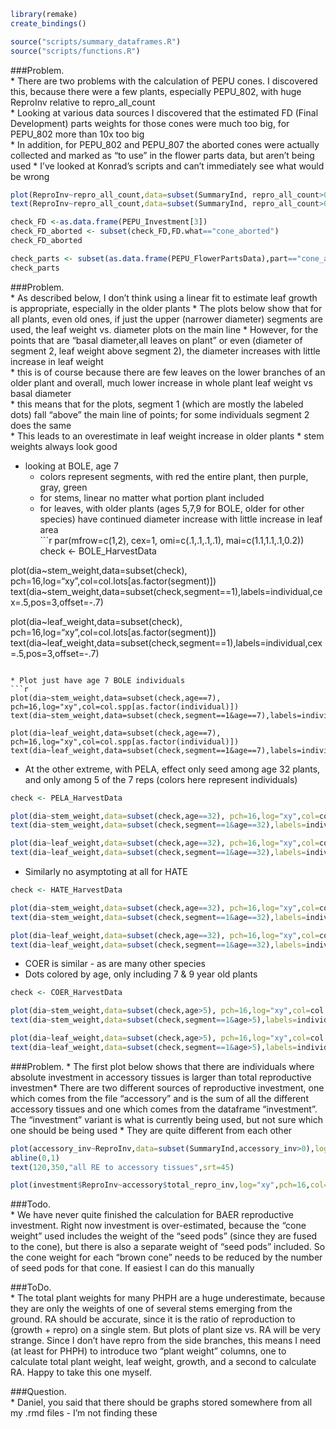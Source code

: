 ```r
library(remake)
create_bindings()

source("scripts/summary_dataframes.R")
source("scripts/functions.R")
```

###Problem.  
* There are two problems with the calculation of PEPU cones. I discovered this, because there were a few plants, especially PEPU_802, with huge ReproInv relative to repro_all_count  
* Looking at various data sources I discovered that the estimated FD (Final Development) parts weights for those cones were much too big, for PEPU_802 more than 10x too big  
* In addition, for PEPU_802 and PEPU_807 the aborted cones were actually collected and marked as "to use" in the flower parts data, but aren't being used
* I've looked at Konrad's scripts and can't immediately see what would be wrong
    
```r
plot(ReproInv~repro_all_count,data=subset(SummaryInd, repro_all_count>0&species=="PEPU"),log="xy")
text(ReproInv~repro_all_count,data=subset(SummaryInd, repro_all_count>0&species=="PEPU"),labels=individual, pos=1,offset=.6,cex=0.8,col="black")

check_FD <-as.data.frame(PEPU_Investment[3])
check_FD_aborted <- subset(check_FD,FD.what=="cone_aborted")
check_FD_aborted

check_parts <- subset(as.data.frame(PEPU_FlowerPartsData),part=="cone_aborted")
check_parts
```

###Problem.  
* As described below, I don't think using a linear fit to estimate leaf growth is appropriate, especially in the older plants
* The plots below show that for all plants, even old ones, if just the upper (narrower diameter) segments are used, the leaf weight vs. diameter plots on the main line
* However, for the points that are "basal diameter,all leaves on plant" or even (diameter of segment 2, leaf weight above segment 2), the diameter increases with little increase in leaf weight  
* this is of course because there are few leaves on the lower branches of an older plant and overall, much lower increase in whole plant leaf weight vs basal diameter  
* this means that for the plots, segment 1 (which are mostly the labeled dots) fall "above" the main line of points; for some individuals segment 2 does the same  
* This leads to an overestimate in leaf weight increase in older plants
* stem weights always look good


* looking at BOLE, age 7
    * colors represent segments, with red the entire plant, then purple, gray, green  
    * for stems, linear no matter what portion plant included  
    * for leaves, with older plants (ages 5,7,9 for BOLE, older for other species) have continued diameter increase with little increase in leaf area  
```r
par(mfrow=c(1,2), cex=1, omi=c(.1,.1,.1,.1), mai=c(1.1,1.1,.1,0.2))
check <- BOLE_HarvestData

plot(dia~stem_weight,data=subset(check), pch=16,log="xy",col=col.lots[as.factor(segment)])
text(dia~stem_weight,data=subset(check,segment==1),labels=individual,cex=.5,pos=3,offset=-.7)

plot(dia~leaf_weight,data=subset(check), pch=16,log="xy",col=col.lots[as.factor(segment)])
text(dia~leaf_weight,data=subset(check,segment==1),labels=individual,cex=.5,pos=3,offset=-.7)
```

* Plot just have age 7 BOLE individuals
```r
plot(dia~stem_weight,data=subset(check,age==7), pch=16,log="xy",col=col.spp[as.factor(individual)])
text(dia~stem_weight,data=subset(check,segment==1&age==7),labels=individual,cex=.5,pos=3,offset=-.7)

plot(dia~leaf_weight,data=subset(check,age==7), pch=16,log="xy",col=col.spp[as.factor(individual)])
text(dia~leaf_weight,data=subset(check,segment==1&age==7),labels=individual,cex=.5,pos=3,offset=-.7)
```

* At the other extreme, with PELA, effect only seed among age 32 plants, and only among 5 of the 7 reps (colors here represent individuals)
```r
check <- PELA_HarvestData

plot(dia~stem_weight,data=subset(check,age==32), pch=16,log="xy",col=col.spp[as.factor(individual)])
text(dia~stem_weight,data=subset(check,segment==1&age==32),labels=individual,cex=.5,pos=3,offset=-.7)

plot(dia~leaf_weight,data=subset(check,age==32), pch=16,log="xy",col=col.spp[as.factor(individual)])
text(dia~leaf_weight,data=subset(check,segment==1&age==32),labels=individual,cex=.5,pos=3,offset=-.7)
```

* Similarly no asymptoting at all for HATE
```r
check <- HATE_HarvestData

plot(dia~stem_weight,data=subset(check,age==32), pch=16,log="xy",col=col.spp[as.factor(individual)])
text(dia~stem_weight,data=subset(check,segment==1&age==32),labels=individual,cex=.5,pos=3,offset=-.7)

plot(dia~leaf_weight,data=subset(check,age==32), pch=16,log="xy",col=col.spp[as.factor(individual)])
text(dia~leaf_weight,data=subset(check,segment==1&age==32),labels=individual,cex=.5,pos=3,offset=-.7)
```

* COER is similar - as are many other species  
* Dots colored by age, only including 7 & 9 year old plants
```r
check <- COER_HarvestData

plot(dia~stem_weight,data=subset(check,age>5), pch=16,log="xy",col=col.spp[as.factor(segment)])
text(dia~stem_weight,data=subset(check,segment==1&age>5),labels=individual,cex=.5,pos=3,offset=-.7)

plot(dia~leaf_weight,data=subset(check,age>5), pch=16,log="xy",col=col.spp[as.factor(segment)])
text(dia~leaf_weight,data=subset(check,segment==1&age>5),labels=individual,cex=.5,pos=3,offset=-.7)
```

###Problem.
* The first plot below shows that there are individuals where absolute investment in accessory tissues is larger than total reproductive investmen* There are two different sources of reproductive investment, one which comes from the file "accessory" and is the sum of all the different accessory tissues and one which comes from the dataframe "investment". The "investment" variant is what is currently being used, but not sure which one should be being used
* They are quite different from each other
```r
plot(accessory_inv~ReproInv,data=subset(SummaryInd,accessory_inv>0),log="xy",pch=16,col=col.spp[as.factor(species)])
abline(0,1)
text(120,350,"all RE to accessory tissues",srt=45)

plot(investment$ReproInv~accessory$total_repro_inv,log="xy",pch=16,col=col.spp[as.factor(investment$species)])
```

###Todo.  
* We have never quite finished the calculation for BAER reproductive investment. Right now investment is over-estimated, because the "cone weight" used includes the weight of the "seed pods" (since they are fused to the cone), but there is also a separate weight of "seed pods" included. So the cone weight for each "brown cone" needs to be reduced by the number of seed pods for that cone. If easiest I can do this manually


###ToDo.  
* The total plant weights for many PHPH are a huge underestimate, because they are only the weights of one of several stems emerging from the ground. RA should be accurate, since it is the ratio of reproduction to (growth + repro) on a single stem. But plots of plant size vs. RA will be very strange. Since I don't have repro from the side branches, this means I need (at least for PHPH) to introduce two "plant weight" columns, one to calculate total plant weight, leaf weight, growth, and a second to calculate RA. Happy to take this one myself.
    
###Question.  
* Daniel, you said that there should be graphs stored somewhere from all my .rmd files - I'm not finding these